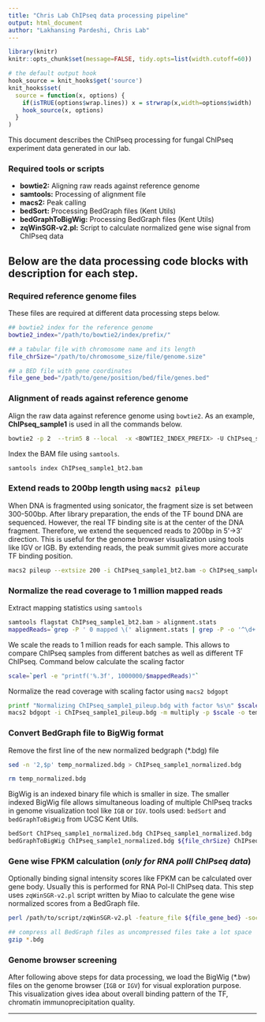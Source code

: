 ```yaml
---
title: "Chris Lab ChIPseq data processing pipeline"
output: html_document
author: "Lakhansing Pardeshi, Chris Lab"
---
```


<!--
library(rmarkdown)
setwd("E:/Chris_UM/Analysis/19_ChIPMix_process/documentation")
rmarkdown::render(input = "CL_ChIPseq_pipeline.rmd", output_format = "pdf_document")
rmarkdown::render(input = "CL_ChIPseq_pipeline.rmd", output_format = "word_document")
-->

```r
library(knitr)
knitr::opts_chunk$set(message=FALSE, tidy.opts=list(width.cutoff=60))

# the default output hook
hook_source = knit_hooks$get('source')
knit_hooks$set(
  source = function(x, options) {
    if(isTRUE(options$wrap.lines)) x = strwrap(x,width=options$width)
    hook_source(x, options)
  }
)

```

This document describes the ChIPseq processing for fungal ChIPseq experiment data generated
in our lab.

### Required tools or scripts
- **bowtie2:** Aligning raw reads against reference genome
- **samtools:** Processing of alignment file
- **macs2:** Peak calling
- **bedSort:** Processing BedGraph files (Kent Utils)
- **bedGraphToBigWig:** Processing BedGraph files (Kent Utils)
- **zqWinSGR-v2.pl:** Script to calculate normalized gene wise signal from ChIPseq data

## Below are the data processing code blocks with description for each step.

### Required reference genome files
These files are required at different data processing steps below.
```bash
## bowtie2 index for the reference genome
bowtie2_index="/path/to/bowtie2/index/prefix/"

## a tabular file with chromosome name and its length
file_chrSize="/path/to/chromosome_size/file/genome.size"

## a BED file with gene coordinates
file_gene_bed="/path/to/gene/position/bed/file/genes.bed"
```


### Alignment of reads against reference genome
Align the raw data against reference genome using `bowtie2`. As an example, **ChIPseq_sample1**
is used in all the commands below.
```bash
bowtie2 -p 2  --trim5 8 --local  -x <BOWTIE2_INDEX_PREFIX> -U ChIPseq_sample1_R1.fastq.gz | samtools view -bS - | samtools sort  -O bam -o ChIPseq_sample1_bt2.bam
```

Index the BAM file using `samtools`.
```bash
samtools index ChIPseq_sample1_bt2.bam
```


### Extend reads to 200bp length using `macs2 pileup`
When DNA is fragmented using sonicator, the fragment size is set between 300-500bp.
After library preparation, the ends of the TF bound DNA are sequenced. However,
the real TF binding site is at the center of the DNA fragment. Therefore, we extend
the sequenced reads to 200bp in 5'->3' direction. This is useful for the genome browser
visualization using tools like IGV or IGB. By extending reads, the peak summit gives
more accurate TF binding position.
```bash
macs2 pileup --extsize 200 -i ChIPseq_sample1_bt2.bam -o ChIPseq_sample1_pileup.bdg
```


### Normalize the read coverage to 1 million mapped reads
Extract mapping statistics using `samtools`
```bash
samtools flagstat ChIPseq_sample1_bt2.bam > alignment.stats
mappedReads=`grep -P ' 0 mapped \(' alignment.stats | grep -P -o '^\d+'`
```

We scale the reads to 1 million reads for each sample. This allows to compare ChIPseq samples
from different batches as well as different TF ChIPseq. Command below calculate the scaling factor
```bash
scale=`perl -e "printf('%.3f', 1000000/$mappedReads)"`
```

Normalize the read coverage with scaling factor using `macs2 bdgopt`
```bash
printf "Normalizing ChIPseq_sample1_pileup.bdg with factor %s\n" $scale
macs2 bdgopt -i ChIPseq_sample1_pileup.bdg -m multiply -p $scale -o temp_normalized.bdg
```


### Convert BedGraph file to BigWig format
Remove the first line of the new normalized bedgraph (*.bdg) file
```bash
sed -n '2,$p' temp_normalized.bdg > ChIPseq_sample1_normalized.bdg

rm temp_normalized.bdg
```


BigWig is an indexed binary file which is
smaller in size. The smaller indexed BigWig file allows simultaneous loading of multiple
ChIPseq tracks in genome visualization tool like `IGB` or `IGV`.
tools used: `bedSort` and `bedGraphToBigWig` from UCSC Kent Utils.
```bash
bedSort ChIPseq_sample1_normalized.bdg ChIPseq_sample1_normalized.bdg
bedGraphToBigWig ChIPseq_sample1_normalized.bdg ${file_chrSize} ChIPseq_sample1_normalized.bw
```


### Gene wise FPKM calculation (*only for RNA polII ChIPseq data*)
Optionally binding signal intensity scores like FPKM can be calculated over gene body.
Usually this is performed for RNA Pol-II ChIPseq data. This step uses `zqWinSGR-v2.pl` script
written by Miao to calculate the gene wise normalized scores from a BedGraph file.
```bash
perl /path/to/script/zqWinSGR-v2.pl -feature_file ${file_gene_bed} -socre_file ChIPseq_sample1_normalized.bdg -chrom_column 1 -start_column 2 -end_column 3  -direction_column 6 -bin_count 1 -output_folder $PWD -outout_name ChIPseq_sample1_polii_expr.tab

## compress all BedGraph files as uncompressed files take a lot space
gzip *.bdg
```


### Genome browser screening
After following above steps for data processing, we load the BigWig (*.bw) files on
the genome browser (`IGB` or `IGV`) for visual exploration purpose. This visualization gives
idea about overall binding pattern of the TF, chromatin immunoprecipitation quality.

***
&nbsp;
&nbsp;



